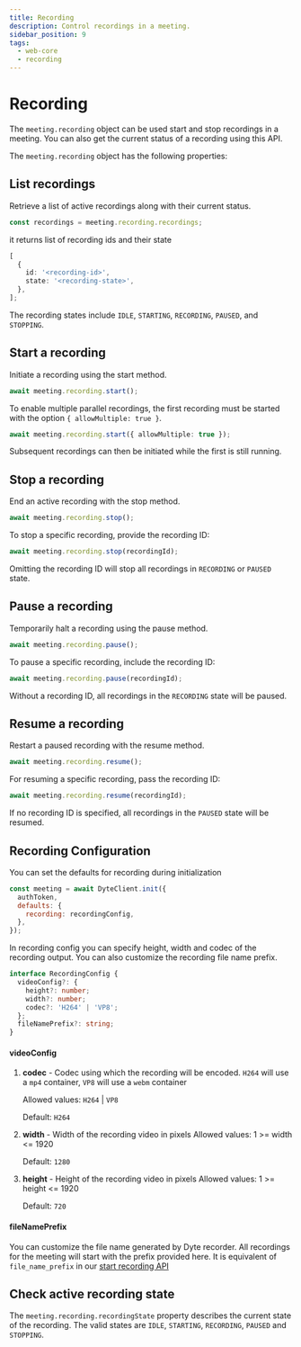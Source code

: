 ```yaml
---
title: Recording
description: Control recordings in a meeting.
sidebar_position: 9
tags:
  - web-core
  - recording
---
```


# Recording

The `meeting.recording` object can be used start and stop recordings in a
meeting. You can also get the current status of a recording using this API.

The `meeting.recording` object has the following properties:

## List recordings

Retrieve a list of active recordings along with their current status.

```ts
const recordings = meeting.recording.recordings;
```

it returns list of recording ids and their state

```ts
[
  {
    id: '<recording-id>',
    state: '<recording-state>',
  },
];
```

The recording states include `IDLE`, `STARTING`, `RECORDING`, `PAUSED`, and `STOPPING`.

## Start a recording

Initiate a recording using the start method.

```ts
await meeting.recording.start();
```

To enable multiple parallel recordings, the first recording must be started with the option `{ allowMultiple: true }`.

```ts
await meeting.recording.start({ allowMultiple: true });
```

Subsequent recordings can then be initiated while the first is still running.

## Stop a recording

End an active recording with the stop method.

```ts
await meeting.recording.stop();
```

To stop a specific recording, provide the recording ID:

```ts
await meeting.recording.stop(recordingId);
```

Omitting the recording ID will stop all recordings in `RECORDING` or `PAUSED` state.

## Pause a recording

Temporarily halt a recording using the pause method.

```ts
await meeting.recording.pause();
```

To pause a specific recording, include the recording ID:

```ts
await meeting.recording.pause(recordingId);
```

Without a recording ID, all recordings in the `RECORDING` state will be paused.

## Resume a recording

Restart a paused recording with the resume method.

```ts
await meeting.recording.resume();
```

For resuming a specific recording, pass the recording ID:

```ts
await meeting.recording.resume(recordingId);
```

If no recording ID is specified, all recordings in the `PAUSED` state will be resumed.

## Recording Configuration

You can set the defaults for recording during initialization

```js
const meeting = await DyteClient.init({
  authToken,
  defaults: {
    recording: recordingConfig,
  },
});
```

In recording config you can specify height, width and codec of the recording output. You can also customize the recording file name prefix.

```ts
interface RecordingConfig {
  videoConfig?: {
    height?: number;
    width?: number;
    codec?: 'H264' | 'VP8';
  };
  fileNamePrefix?: string;
}
```

#### videoConfig

1. **codec** - Codec using which the recording will be encoded. `H264` will use a `mp4` container, `VP8` will use a `webm` container

   Allowed values: `H264` | `VP8`

   Default: `H264`

2. **width** - Width of the recording video in pixels
   Allowed values: 1 >= width <= 1920

   Default: `1280`

3. **height** - Height of the recording video in pixels
   Allowed values: 1 >= height <= 1920

   Default: `720`

#### fileNamePrefix

You can customize the file name generated by Dyte recorder. All recordings for the meeting will start with the prefix provided here.
It is equivalent of `file_name_prefix` in our [start recording API](https://docs-beta.dyte.io/api#/operations/start_recording)

## Check active recording state

The `meeting.recording.recordingState` property describes the current state of
the recording. The valid states are `IDLE`, `STARTING`, `RECORDING`, `PAUSED` and
`STOPPING`.

<head>
  <title>Web Core Recording</title>
</head>
